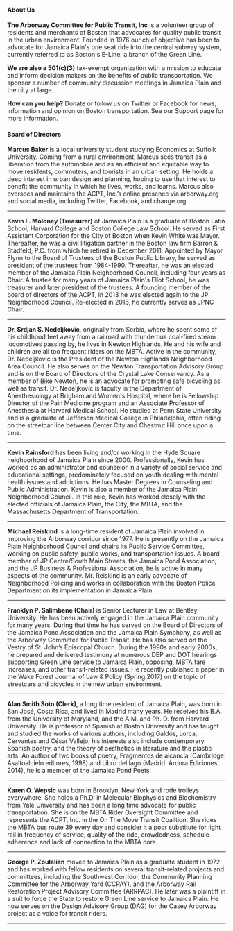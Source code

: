 #### **About Us**

**The Arborway Committee for Public Transit, Inc** is a volunteer group of residents and merchants of Boston that advocates for quality public transit in the urban environment. Founded in 1976 our chief objective has been to advocate for Jamaica Plain's one seat ride into the central subway system, currently referred to as Boston's E-Line, a branch of the Green Line.

**We are also a 501(c)(3)** tax-exempt organization with a mission to educate and inform decision makers on the benefits of public transportation. We sponsor a number of community discussion meetings in Jamaica Plain and the city at large.

**How can you help?** Donate or follow us on Twitter or Facebook for news, information and opinion on Boston transportation. See our Support page for more information.


#### **Board of Directors**

**Marcus Baker** is a local university student studying Economics at Suffolk University. Coming from a rural environment, Marcus sees transit as a liberation from the automobile and as an efficient and equitable way to move residents, commuters, and tourists in an urban setting. He holds a deep interest in urban design and planning, hoping to use that interest to benefit the community in which he lives, works, and learns. Marcus also oversees and maintains the ACPT, Inc.’s online presence via arborway.org and social media, including Twitter, Facebook, and change.org.

---

**Kevin F. Moloney (Treasurer)** of Jamaica Plain is a graduate of Boston Latin School, Harvard College and Boston College Law School. He served as First Assistant Corporation for the City of Boston when Kevin White was Mayor. Thereafter, he was a civil litigation partner in the Boston law firm Barron & Stadfeld, P.C. from which he retired in December 2011. Appointed by Mayor Flynn to the Board of Trustees of the Boston Public Library, he served as president of the trustees from 1984-1990. Thereafter, he was an elected member of the Jamaica Plain Neighborhood Council, including four years as Chair. A trustee for many years of Jamaica Plain's Eliot School, he was treasurer and later president of the trustees. A founding member of the board of directors of the ACPT, in 2013 he was elected again to the JP Neighborhood Council. Re-elected in 2016, he currently serves as JPNC Chair.

---

**Dr. Srdjan S. Nedeljkovic**, originally from Serbia, where he spent some of his childhood feet away from a railroad with thunderous coal-fired steam locomotives passing by, he lives in Newton Highlands. He and his wife and children are all too frequent riders on the MBTA. Active in the community, Dr. Nedeljkovic is the President of the Newton Highlands Neighborhood Area Council. He also serves on the Newton Transportation Advisory Group and is on the Board of Directors of the Crystal Lake Conservancy. As a member of Bike Newton, he is an advocate for promoting safe bicycling as well as transit. Dr. Nedeljkovic is faculty in the Department of Anesthesiology at Brigham and Women's Hospital, where he is Fellowship Director of the Pain Medicine program and an Associate Professor of Anesthesia at Harvard Medical School. He studied at Penn State University and is a graduate of Jefferson Medical College in Philadelphia, often riding on the streetcar line between Center City and Chestnut Hill once upon a time.

---

**Kevin Rainsford** has been living and/or working in the Hyde Square neighborhood of Jamaica Plain since 2000.  Professionally, Kevin has worked as an administrator and counselor in a variety of social service and educational settings, predominately focused on youth dealing with mental health issues and addictions.  He has Master Degrees in Counseling and Public Administration. Kevin is also a member of the Jamaica Plain Neighborhood Council. In this role, Kevin has worked closely with the elected officials of Jamaica Plain, the City, the MBTA, and the Massachusetts Department of Transportation.

---

**Michael Reiskind** is a long-time resident of Jamaica Plain involved in improving the Arborway corridor since 1977. He is presently on the Jamaica Plain Neighborhood Council and chairs its Public Service Committee, working on public safety, public works, and transportation issues. A board member of JP Centre/South Main Streets, the Jamaica Pond Association, and the JP Business & Professional Association, he is active in many aspects of the community. Mr. Reiskind is an early advocate of Neighborhood Policing and works in collaboration with the Boston Police Department on its implementation in Jamaica Plain.

---

**Franklyn P. Salimbene (Chair)** is Senior Lecturer in Law at Bentley University. He has been actively engaged in the Jamaica Plain community for many years. During that time he has served on the Board of Directors of the Jamaica Pond Association and the Jamaica Plain Symphony, as well as the Arborway Committee for Public Transit. He has also served on the Vestry of St. John’s Episcopal Church. During the 1990s and early 2000s, he prepared and delivered testimony at numerous DEP and DOT hearings supporting Green Line service to Jamaica Plain, opposing, MBTA fare increases, and other transit-related issues. He recently published a paper in the Wake Forest Journal of Law & Policy (Spring 2017) on the topic of streetcars and bicycles in the new urban environment.

---

**Alan Smith Soto (Clerk)**, a long time resident of Jamaica Plain, was born in San José, Costa Rica, and lived in Madrid many years. He received his B.A. from the University of Maryland, and the A.M. and Ph. D. from Harvard University. He is professor of Spanish at Boston University and has taught and studied the works of various authors, including Galdós, Lorca, Cervantes and César Vallejo; his interests also include contemporary Spanish poetry, and the theory of aesthetics in literature and the plastic arts. An author of two books of poetry, Fragmentos de alcancía (Cambridge: Asaltoalcielo editores, 1998) and Libro del lago (Madrid: Árdora Ediciones, 2014), he is a member of the Jamaica Pond Poets.

---

**Karen O. Wepsic** was born in Brooklyn, New York and rode trolleys everywhere. She holds a Ph.D. in Molecular Biophysics and Biochemistry from Yale University and has been a long time advocate for public transportation. She is on the MBTA Rider Oversight Committee and represents the ACPT, Inc. in the On The Move Transit Coalition. She rides the MBTA bus route 39 every day and consider it a poor substitute for light rail in frequency of service, quality of the ride, crowdedness, schedule adherence and lack of connection to the MBTA core.

---

**George P. Zoulalian** moved to Jamaica Plain as a graduate student in 1972 and has worked with fellow residents on several transit-related projects and committees, including the Southwest Corridor, the Community Planning Committee for the Arborway Yard (CCPAY), and the Arborway Rail Restoration Project Advisory Committee (ARRPAC). He later was a plaintiff in a suit to force the State to restore Green Line service to Jamaica Plain. He now serves on the Design Advisory Group (DAG) for the Casey Arborway project as a voice for transit riders.

---
